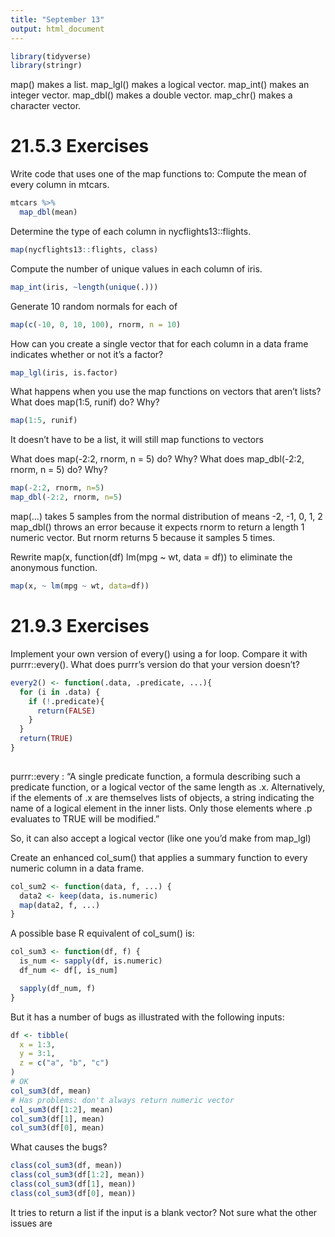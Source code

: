 ```yaml
---
title: "September 13"
output: html_document
---
```


```r
library(tidyverse)
library(stringr)
```

map() makes a list.
map_lgl() makes a logical vector.
map_int() makes an integer vector.
map_dbl() makes a double vector.
map_chr() makes a character vector.

# 21.5.3 Exercises

Write code that uses one of the map functions to:
Compute the mean of every column in mtcars.
```r
mtcars %>%
  map_dbl(mean)
```

Determine the type of each column in nycflights13::flights.
```r
map(nycflights13::flights, class)
```

Compute the number of unique values in each column of iris.
```r
map_int(iris, ~length(unique(.)))
```

Generate 10 random normals for each of  
```r
map(c(-10, 0, 10, 100), rnorm, n = 10)
```

How can you create a single vector that for each column in a data frame indicates whether or not it’s a factor?
```r
map_lgl(iris, is.factor)
```

What happens when you use the map functions on vectors that aren’t lists? What does map(1:5, runif) do? Why?
```r
map(1:5, runif)
```
It doesn't have to be a list, it will still map functions to vectors


What does map(-2:2, rnorm, n = 5) do? Why? What does map_dbl(-2:2, rnorm, n = 5) do? Why?
```r
map(-2:2, rnorm, n=5)
map_dbl(-2:2, rnorm, n=5)
```
map(...) takes 5 samples from the normal distribution of means -2, -1, 0, 1, 2
map_dbl() throws an error because it expects rnorm to return a length 1 numeric vector. But rnorm returns 5 because it samples 5 times.

Rewrite map(x, function(df) lm(mpg ~ wt, data = df)) to eliminate the anonymous function.
```r
map(x, ~ lm(mpg ~ wt, data=df))
```

# 21.9.3 Exercises

Implement your own version of every() using a for loop. Compare it with purrr::every(). What does purrr’s version do that your version doesn’t?
```r
every2() <- function(.data, .predicate, ...){
  for (i in .data) {
    if (!.predicate){
      return(FALSE)
    }
  }
  return(TRUE)
}
  
```
purrr::every : "A single predicate function, a formula describing such a predicate function, or a logical vector of the same length as .x. Alternatively, if the elements of .x are themselves lists of objects, a string indicating the name of a logical element in the inner lists. Only those elements where .p evaluates to TRUE will be modified."

So, it can also accept a logical vector (like one you'd make from map_lgl)

Create an enhanced col_sum() that applies a summary function to every numeric column in a data frame.

```r
col_sum2 <- function(data, f, ...) {
  data2 <- keep(data, is.numeric)
  map(data2, f, ...)
}
```

A possible base R equivalent of col_sum() is:
```r
col_sum3 <- function(df, f) {
  is_num <- sapply(df, is.numeric)
  df_num <- df[, is_num]

  sapply(df_num, f)
}
```
But it has a number of bugs as illustrated with the following inputs:
```r
df <- tibble(
  x = 1:3, 
  y = 3:1,
  z = c("a", "b", "c")
)
# OK
col_sum3(df, mean)
# Has problems: don't always return numeric vector
col_sum3(df[1:2], mean)
col_sum3(df[1], mean)
col_sum3(df[0], mean)
```

What causes the bugs?

```r
class(col_sum3(df, mean))
class(col_sum3(df[1:2], mean))
class(col_sum3(df[1], mean))
class(col_sum3(df[0], mean))
```
It tries to return a list if the input is a blank vector? Not sure what the other issues are
